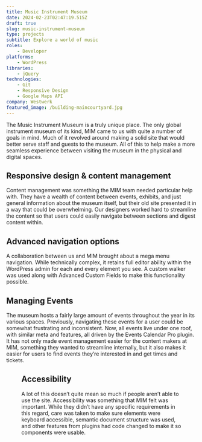 ```yaml
---
title: Music Instrument Museum
date: 2024-02-23T02:47:19.515Z
draft: true
slug: music-instrument-museum
type: projects
subtitle: Explore a world of music
roles:
    - Developer
platforms:
    - WordPress
libraries:
    - jQuery
technologies:
    - Git
    - Responsive Design
    - Google Maps API
company: Westwerk
featured_image: /building-maincourtyard.jpg
---
```

The Music Instrument Museum is a truly unique place. The only global instrument museum of its kind, MIM came to us with quite a number of goals in mind. Much of it revolved around making a solid site that would better serve staff and guests to the museum. All of this to help make a more seamless experience between visiting the museum in the physical and digital spaces.

## Responsive design & content management

Content management was something the MIM team needed particular help with. They have a wealth of content between events, exhibits, and just general information about the museum itself, but their old site presented it in a way that could be overwhelming. Our designers worked hard to streamline the content so that users could easily navigate between sections and digest content within.

<Devices
	phone="/src/assets/images/posts/mim-small.png"
	tablet="/src/assets/images/posts/mim-medium.png"
	desktop="/src/assets/images/posts/mim-large.png"
	caption="The Music Instrument Museum website was designed to be responsive across all devices."
/>

## Advanced navigation options

A collaboration between us and MIM brought about a mega menu navigation. While technically complex, it retains full editor ability within the WordPress admin for each and every element you see. A custom walker was used along with Advanced Custom Fields to make this functionality possible.

## Managing Events

The museum hosts a fairly large amount of events throughout the year in its various spaces. Previously, navigating these events for a user could be somewhat frustrating and inconsistent. Now, all events live under one roof, with similar meta and features, all driven by the Events Calendar Pro plugin. It has not only made event management easier for the content makers at MIM, something they wanted to streamline internally, but it also makes it easier for users to find events they’re interested in and get times and tickets.

<Figure caption="The new events calendar made it easy for editors and users to find things to attend at the museum." src="/src/assets/images/posts/mim-events-calendar.png" alt="Screenshot of the Music Instrument Museum events calendar page." width="1280" height="800" />

## Accessibility

A lot of this doesn’t quite mean so much if people aren’t able to use the site. Accessibility was something that MIM felt was important. While they didn’t have any specific requirements in this regard, care was taken to make sure elements were keyboard accessible, semantic document structure was used, and other features from plugins had code changed to make it so components were usable.
